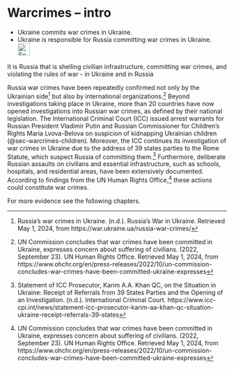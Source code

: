 # Warcrimes – intro {#sec-warcrimes-intro}

::: {.callout-caution title="Myth"}
- Ukraine commits war crimes in Ukraine.
- Ukraine is responsible for Russia committing war crimes in Ukraine.
[<br>![Search for topic in EUvsDisinfo](../all_common_img/EUvsDisinfo_400x240.jpg){height=2em}](https://euvsdisinfo.eu/disinformation-cases/?text=war%20crimes&sort=relevance)
:::

::: {.callout-tip title="Truth"}
It is Russia that is shelling civilian infrastructure, committing war crimes, and violating the rules of war - in Ukraine and in Russia
:::

Russia war crimes have been repeatedly confirmed not only by the Ukrainian side[^112] but also by international organizations.[^113]
Beyond investigations taking place in Ukraine, more than 20 countries have now opened investigations into Russian war crimes, as defined by their national legislation. The International Criminal Court (ICC) issued arrest warrants for Russian President Vladimir Putin and Russian Commissioner for Children's Rights Maria Lvova-Belova on suspicion of kidnapping Ukrainian children (@sec-warcrimes-children).
Moreover, the ICC continues its investigation of war crimes in Ukraine due to the address of 39 states parties to the Rome Statute, which suspect Russia of committing them.[^122]
Furthermore, deliberate Russian assaults on civilians and essential infrastructure, such as schools, hospitals, and residential areas, have been extensively documented.
According to findings from the UN Human Rights Office,[^126] these actions could constitute war crimes.

For more evidence see the following chapters.

[^112]:  Russia’s war crimes in Ukraine. (n.d.). Russia’s War in Ukraine. Retrieved May 1, 2024, from https://war.ukraine.ua/russia-war-crimes/

[^113]:  UN Commission concludes that war crimes have been committed in Ukraine, expresses concern about suffering of civilians. (2022, September 23). UN Human Rights Office. Retrieved May 1, 2024, from https://www.ohchr.org/en/press-releases/2022/10/un-commission-concludes-war-crimes-have-been-committed-ukraine-expresses

[^122]:  Statement of ICC Prosecutor, Karim A.A. Khan QC, on the Situation in Ukraine: Receipt of Referrals from 39 States Parties and the Opening of an Investigation. (n.d.). International Criminal Court. https://www.icc-cpi.int/news/statement-icc-prosecutor-karim-aa-khan-qc-situation-ukraine-receipt-referrals-39-states


[^126]:  UN Commission concludes that war crimes have been committed in Ukraine, expresses concern about suffering of civilians. (2022, September 23). UN Human Rights Office. Retrieved May 1, 2024, from https://www.ohchr.org/en/press-releases/2022/10/un-commission-concludes-war-crimes-have-been-committed-ukraine-expresses
